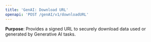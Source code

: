 ```yaml
---
title: 'GenAI: Download URL'
openapi: 'POST /genAI/v1/downloadURL'
---
```


**Purpose**: Provides a signed URL to securely download data used or generated by Generative AI tasks.  
